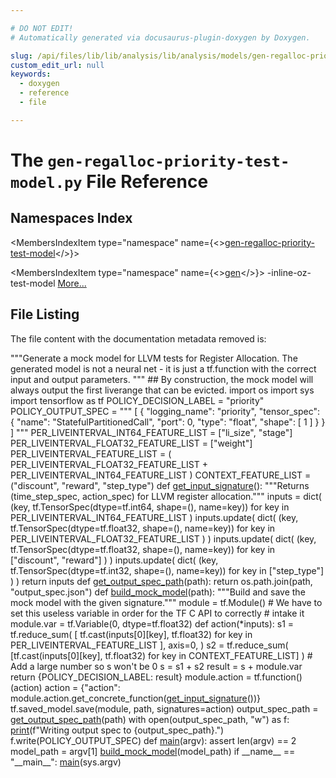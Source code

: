```yaml
---

# DO NOT EDIT!
# Automatically generated via docusaurus-plugin-doxygen by Doxygen.

slug: /api/files/lib/lib/analysis/lib/analysis/models/gen-regalloc-priority-test-model-py
custom_edit_url: null
keywords:
  - doxygen
  - reference
  - file

---
```





# The `gen-regalloc-priority-test-model.py` File Reference

<DoxygenPage pluginConfig={pluginConfig}>



## Namespaces Index

<MembersIndex>

<MembersIndexItem
  type="namespace"
  name={<><a href="/docs/api/namespaces/gen-regalloc-priority-test-model">gen-regalloc-priority-test-model</a></>}>
</MembersIndexItem>

<MembersIndexItem
  type="namespace"
  name={<><a href="/docs/api/namespaces/gen">gen</a></>}>
-inline-oz-test-model <a href="/docs/api/namespaces/gen/#details">More...</a>
</MembersIndexItem>

</MembersIndex>


## File Listing

The file content with the documentation metadata removed is:

<ProgramListing>

<Link id="l00001" /><CodeLine lineNumber="1" lineLink="/docs/api/namespaces/gen-regalloc-priority-test-model"><Highlight kind="stringliteral">&quot;&quot;&quot;Generate a mock model for LLVM tests for Register Allocation.</Highlight></CodeLine>
<Link id="l00002" /><CodeLine lineNumber="2"><Highlight kind="stringliteral">The generated model is not a neural net - it is just a tf.function with the</Highlight></CodeLine>
<Link id="l00003" /><CodeLine lineNumber="3"><Highlight kind="stringliteral">correct input and output parameters. </Highlight></CodeLine>
<Link id="l00004" /><CodeLine lineNumber="4"><Highlight kind="stringliteral">&quot;&quot;&quot;</Highlight><Highlight kind="normal"></Highlight></CodeLine>
<Link id="l00005" /><CodeLine lineNumber="5"><Highlight kind="normal"></Highlight><Highlight kind="comment">## By construction, the mock model will always output the first liverange that can be evicted.</Highlight><Highlight kind="normal"></Highlight></CodeLine>
<Link id="l00006" /><CodeLine lineNumber="6"><Highlight kind="normal"></Highlight></CodeLine>
<Link id="l00007" /><CodeLine lineNumber="7"><Highlight kind="normal"></Highlight><Highlight kind="keyword">import</Highlight><Highlight kind="normal"> os</Highlight></CodeLine>
<Link id="l00008" /><CodeLine lineNumber="8"><Highlight kind="normal"></Highlight><Highlight kind="keyword">import</Highlight><Highlight kind="normal"> sys</Highlight></CodeLine>
<Link id="l00009" /><CodeLine lineNumber="9"><Highlight kind="normal"></Highlight><Highlight kind="keyword">import</Highlight><Highlight kind="normal"> tensorflow </Highlight><Highlight kind="keyword">as</Highlight><Highlight kind="normal"> tf</Highlight></CodeLine>
<Link id="l00010" /><CodeLine lineNumber="10"><Highlight kind="normal"></Highlight></CodeLine>
<Link id="l00011" /><CodeLine lineNumber="11" lineLink="/docs/api/namespaces/gen-regalloc-priority-test-model/#a013e7478bf599fe4b96a962bfc656a1d"><Highlight kind="normal">POLICY&#95;DECISION&#95;LABEL = </Highlight><Highlight kind="stringliteral">&quot;priority&quot;</Highlight><Highlight kind="normal"></Highlight></CodeLine>
<Link id="l00012" /><CodeLine lineNumber="12" lineLink="/docs/api/namespaces/gen-regalloc-priority-test-model/#a9212c0c53418b17068763a3e7beb66e3"><Highlight kind="normal">POLICY&#95;OUTPUT&#95;SPEC = </Highlight><Highlight kind="stringliteral">&quot;&quot;&quot;</Highlight></CodeLine>
<Link id="l00013" /><CodeLine lineNumber="13"><Highlight kind="stringliteral">&#91;</Highlight></CodeLine>
<Link id="l00014" /><CodeLine lineNumber="14"><Highlight kind="stringliteral">    &#123;</Highlight></CodeLine>
<Link id="l00015" /><CodeLine lineNumber="15"><Highlight kind="stringliteral">        &quot;logging&#95;name&quot;: &quot;priority&quot;, </Highlight></CodeLine>
<Link id="l00016" /><CodeLine lineNumber="16"><Highlight kind="stringliteral">        &quot;tensor&#95;spec&quot;: &#123;</Highlight></CodeLine>
<Link id="l00017" /><CodeLine lineNumber="17"><Highlight kind="stringliteral">            &quot;name&quot;: &quot;StatefulPartitionedCall&quot;, </Highlight></CodeLine>
<Link id="l00018" /><CodeLine lineNumber="18"><Highlight kind="stringliteral">            &quot;port&quot;: 0, </Highlight></CodeLine>
<Link id="l00019" /><CodeLine lineNumber="19"><Highlight kind="stringliteral">            &quot;type&quot;: &quot;float&quot;, </Highlight></CodeLine>
<Link id="l00020" /><CodeLine lineNumber="20"><Highlight kind="stringliteral">            &quot;shape&quot;: &#91;</Highlight></CodeLine>
<Link id="l00021" /><CodeLine lineNumber="21"><Highlight kind="stringliteral">                1</Highlight></CodeLine>
<Link id="l00022" /><CodeLine lineNumber="22"><Highlight kind="stringliteral">            &#93;</Highlight></CodeLine>
<Link id="l00023" /><CodeLine lineNumber="23"><Highlight kind="stringliteral">        &#125;</Highlight></CodeLine>
<Link id="l00024" /><CodeLine lineNumber="24"><Highlight kind="stringliteral">    &#125;</Highlight></CodeLine>
<Link id="l00025" /><CodeLine lineNumber="25"><Highlight kind="stringliteral">&#93;</Highlight></CodeLine>
<Link id="l00026" /><CodeLine lineNumber="26"><Highlight kind="stringliteral">&quot;&quot;&quot;</Highlight><Highlight kind="normal"></Highlight></CodeLine>
<Link id="l00027" /><CodeLine lineNumber="27" lineLink="/docs/api/namespaces/gen-regalloc-priority-test-model/#ac17e919b04f6044acd563c93991c19ff"><Highlight kind="normal">PER&#95;LIVEINTERVAL&#95;INT64&#95;FEATURE&#95;LIST = &#91;</Highlight><Highlight kind="stringliteral">&quot;li&#95;size&quot;</Highlight><Highlight kind="normal">, </Highlight><Highlight kind="stringliteral">&quot;stage&quot;</Highlight><Highlight kind="normal">&#93;</Highlight></CodeLine>
<Link id="l00028" /><CodeLine lineNumber="28" lineLink="/docs/api/namespaces/gen-regalloc-priority-test-model/#a9934195622fd809524abfbe93bf5faee"><Highlight kind="normal">PER&#95;LIVEINTERVAL&#95;FLOAT32&#95;FEATURE&#95;LIST = &#91;</Highlight><Highlight kind="stringliteral">&quot;weight&quot;</Highlight><Highlight kind="normal">&#93;</Highlight></CodeLine>
<Link id="l00029" /><CodeLine lineNumber="29" lineLink="/docs/api/namespaces/gen-regalloc-priority-test-model/#a484b69dd6735864fc8f89993883431e8"><Highlight kind="normal">PER&#95;LIVEINTERVAL&#95;FEATURE&#95;LIST = (</Highlight></CodeLine>
<Link id="l00030" /><CodeLine lineNumber="30"><Highlight kind="normal">    PER&#95;LIVEINTERVAL&#95;FLOAT32&#95;FEATURE&#95;LIST + PER&#95;LIVEINTERVAL&#95;INT64&#95;FEATURE&#95;LIST</Highlight></CodeLine>
<Link id="l00031" /><CodeLine lineNumber="31"><Highlight kind="normal">)</Highlight></CodeLine>
<Link id="l00032" /><CodeLine lineNumber="32" lineLink="/docs/api/namespaces/gen-regalloc-priority-test-model/#a945813d1ef45da09c326405ae455f571"><Highlight kind="normal">CONTEXT&#95;FEATURE&#95;LIST = (</Highlight><Highlight kind="stringliteral">&quot;discount&quot;</Highlight><Highlight kind="normal">, </Highlight><Highlight kind="stringliteral">&quot;reward&quot;</Highlight><Highlight kind="normal">, </Highlight><Highlight kind="stringliteral">&quot;step&#95;type&quot;</Highlight><Highlight kind="normal">)</Highlight></CodeLine>
<Link id="l00033" /><CodeLine lineNumber="33"><Highlight kind="normal"></Highlight></CodeLine>
<Link id="l00034" /><CodeLine lineNumber="34"><Highlight kind="normal"></Highlight></CodeLine>
<Link id="l00035" /><CodeLine lineNumber="35" lineLink="/docs/api/namespaces/gen-regalloc-priority-test-model/#aafe3441287e2c0478b27e00e108e7e73"><Highlight kind="normal"></Highlight><Highlight kind="keyword">def </Highlight><Highlight kind="normal"><a href="/docs/api/namespaces/gen-regalloc-priority-test-model/#aafe3441287e2c0478b27e00e108e7e73">get&#95;input&#95;signature</a>():</Highlight></CodeLine>
<Link id="l00036" /><CodeLine lineNumber="36"><Highlight kind="normal">    </Highlight><Highlight kind="stringliteral">&quot;&quot;&quot;Returns (time&#95;step&#95;spec, action&#95;spec) for LLVM register allocation.&quot;&quot;&quot;</Highlight><Highlight kind="normal"></Highlight></CodeLine>
<Link id="l00037" /><CodeLine lineNumber="37"><Highlight kind="normal">    inputs = dict(</Highlight></CodeLine>
<Link id="l00038" /><CodeLine lineNumber="38"><Highlight kind="normal">        (key, tf.TensorSpec(dtype=tf.int64, shape=(), name=key))</Highlight></CodeLine>
<Link id="l00039" /><CodeLine lineNumber="39"><Highlight kind="normal">        </Highlight><Highlight kind="keywordflow">for</Highlight><Highlight kind="normal"> key </Highlight><Highlight kind="keywordflow">in</Highlight><Highlight kind="normal"> PER&#95;LIVEINTERVAL&#95;INT64&#95;FEATURE&#95;LIST</Highlight></CodeLine>
<Link id="l00040" /><CodeLine lineNumber="40"><Highlight kind="normal">    )</Highlight></CodeLine>
<Link id="l00041" /><CodeLine lineNumber="41"><Highlight kind="normal">    inputs.update(</Highlight></CodeLine>
<Link id="l00042" /><CodeLine lineNumber="42"><Highlight kind="normal">        dict(</Highlight></CodeLine>
<Link id="l00043" /><CodeLine lineNumber="43"><Highlight kind="normal">            (key, tf.TensorSpec(dtype=tf.float32, shape=(), name=key))</Highlight></CodeLine>
<Link id="l00044" /><CodeLine lineNumber="44"><Highlight kind="normal">            </Highlight><Highlight kind="keywordflow">for</Highlight><Highlight kind="normal"> key </Highlight><Highlight kind="keywordflow">in</Highlight><Highlight kind="normal"> PER&#95;LIVEINTERVAL&#95;FLOAT32&#95;FEATURE&#95;LIST</Highlight></CodeLine>
<Link id="l00045" /><CodeLine lineNumber="45"><Highlight kind="normal">        )</Highlight></CodeLine>
<Link id="l00046" /><CodeLine lineNumber="46"><Highlight kind="normal">    )</Highlight></CodeLine>
<Link id="l00047" /><CodeLine lineNumber="47"><Highlight kind="normal">    inputs.update(</Highlight></CodeLine>
<Link id="l00048" /><CodeLine lineNumber="48"><Highlight kind="normal">        dict(</Highlight></CodeLine>
<Link id="l00049" /><CodeLine lineNumber="49"><Highlight kind="normal">            (key, tf.TensorSpec(dtype=tf.float32, shape=(), name=key))</Highlight></CodeLine>
<Link id="l00050" /><CodeLine lineNumber="50"><Highlight kind="normal">            </Highlight><Highlight kind="keywordflow">for</Highlight><Highlight kind="normal"> key </Highlight><Highlight kind="keywordflow">in</Highlight><Highlight kind="normal"> &#91;</Highlight><Highlight kind="stringliteral">&quot;discount&quot;</Highlight><Highlight kind="normal">, </Highlight><Highlight kind="stringliteral">&quot;reward&quot;</Highlight><Highlight kind="normal">&#93;</Highlight></CodeLine>
<Link id="l00051" /><CodeLine lineNumber="51"><Highlight kind="normal">        )</Highlight></CodeLine>
<Link id="l00052" /><CodeLine lineNumber="52"><Highlight kind="normal">    )</Highlight></CodeLine>
<Link id="l00053" /><CodeLine lineNumber="53"><Highlight kind="normal">    inputs.update(</Highlight></CodeLine>
<Link id="l00054" /><CodeLine lineNumber="54"><Highlight kind="normal">        dict(</Highlight></CodeLine>
<Link id="l00055" /><CodeLine lineNumber="55"><Highlight kind="normal">            (key, tf.TensorSpec(dtype=tf.int32, shape=(), name=key))</Highlight></CodeLine>
<Link id="l00056" /><CodeLine lineNumber="56"><Highlight kind="normal">            </Highlight><Highlight kind="keywordflow">for</Highlight><Highlight kind="normal"> key </Highlight><Highlight kind="keywordflow">in</Highlight><Highlight kind="normal"> &#91;</Highlight><Highlight kind="stringliteral">&quot;step&#95;type&quot;</Highlight><Highlight kind="normal">&#93;</Highlight></CodeLine>
<Link id="l00057" /><CodeLine lineNumber="57"><Highlight kind="normal">        )</Highlight></CodeLine>
<Link id="l00058" /><CodeLine lineNumber="58"><Highlight kind="normal">    )</Highlight></CodeLine>
<Link id="l00059" /><CodeLine lineNumber="59"><Highlight kind="normal">    </Highlight><Highlight kind="keywordflow">return</Highlight><Highlight kind="normal"> inputs</Highlight></CodeLine>
<Link id="l00060" /><CodeLine lineNumber="60"><Highlight kind="normal"></Highlight></CodeLine>
<Link id="l00061" /><CodeLine lineNumber="61"><Highlight kind="normal"></Highlight></CodeLine>
<Link id="l00062" /><CodeLine lineNumber="62" lineLink="/docs/api/namespaces/gen-regalloc-priority-test-model/#af9f86ff91dd892299687a66bffac9530"><Highlight kind="normal"></Highlight><Highlight kind="keyword">def </Highlight><Highlight kind="normal"><a href="/docs/api/namespaces/gen-regalloc-priority-test-model/#af9f86ff91dd892299687a66bffac9530">get&#95;output&#95;spec&#95;path</a>(path):</Highlight></CodeLine>
<Link id="l00063" /><CodeLine lineNumber="63"><Highlight kind="normal">    </Highlight><Highlight kind="keywordflow">return</Highlight><Highlight kind="normal"> os.path.join(path, </Highlight><Highlight kind="stringliteral">&quot;output&#95;spec.json&quot;</Highlight><Highlight kind="normal">)</Highlight></CodeLine>
<Link id="l00064" /><CodeLine lineNumber="64"><Highlight kind="normal"></Highlight></CodeLine>
<Link id="l00065" /><CodeLine lineNumber="65"><Highlight kind="normal"></Highlight></CodeLine>
<Link id="l00066" /><CodeLine lineNumber="66" lineLink="/docs/api/namespaces/gen-regalloc-priority-test-model/#a897c3b991053cb02691cf49f5b7b1cc3"><Highlight kind="normal"></Highlight><Highlight kind="keyword">def </Highlight><Highlight kind="normal"><a href="/docs/api/namespaces/gen-regalloc-priority-test-model/#a897c3b991053cb02691cf49f5b7b1cc3">build&#95;mock&#95;model</a>(path):</Highlight></CodeLine>
<Link id="l00067" /><CodeLine lineNumber="67"><Highlight kind="normal">    </Highlight><Highlight kind="stringliteral">&quot;&quot;&quot;Build and save the mock model with the given signature.&quot;&quot;&quot;</Highlight><Highlight kind="normal"></Highlight></CodeLine>
<Link id="l00068" /><CodeLine lineNumber="68"><Highlight kind="normal">    module = tf.Module()</Highlight></CodeLine>
<Link id="l00069" /><CodeLine lineNumber="69"><Highlight kind="normal">    </Highlight><Highlight kind="comment"># We have to set this useless variable in order for the TF C API to correctly</Highlight><Highlight kind="normal"></Highlight></CodeLine>
<Link id="l00070" /><CodeLine lineNumber="70"><Highlight kind="normal">    </Highlight><Highlight kind="comment"># intake it</Highlight><Highlight kind="normal"></Highlight></CodeLine>
<Link id="l00071" /><CodeLine lineNumber="71"><Highlight kind="normal">    module.var = tf.Variable(0, dtype=tf.float32)</Highlight></CodeLine>
<Link id="l00072" /><CodeLine lineNumber="72"><Highlight kind="normal"></Highlight></CodeLine>
<Link id="l00073" /><CodeLine lineNumber="73"><Highlight kind="normal">    </Highlight><Highlight kind="keyword">def </Highlight><Highlight kind="normal">action(&#42;inputs):</Highlight></CodeLine>
<Link id="l00074" /><CodeLine lineNumber="74"><Highlight kind="normal">        s1 = tf.reduce&#95;sum(</Highlight></CodeLine>
<Link id="l00075" /><CodeLine lineNumber="75"><Highlight kind="normal">            &#91;</Highlight></CodeLine>
<Link id="l00076" /><CodeLine lineNumber="76"><Highlight kind="normal">                tf.cast(inputs&#91;0&#93;&#91;key&#93;, tf.float32)</Highlight></CodeLine>
<Link id="l00077" /><CodeLine lineNumber="77"><Highlight kind="normal">                </Highlight><Highlight kind="keywordflow">for</Highlight><Highlight kind="normal"> key </Highlight><Highlight kind="keywordflow">in</Highlight><Highlight kind="normal"> PER&#95;LIVEINTERVAL&#95;FEATURE&#95;LIST</Highlight></CodeLine>
<Link id="l00078" /><CodeLine lineNumber="78"><Highlight kind="normal">            &#93;,</Highlight></CodeLine>
<Link id="l00079" /><CodeLine lineNumber="79"><Highlight kind="normal">            axis=0,</Highlight></CodeLine>
<Link id="l00080" /><CodeLine lineNumber="80"><Highlight kind="normal">        )</Highlight></CodeLine>
<Link id="l00081" /><CodeLine lineNumber="81"><Highlight kind="normal">        s2 = tf.reduce&#95;sum(</Highlight></CodeLine>
<Link id="l00082" /><CodeLine lineNumber="82"><Highlight kind="normal">            &#91;tf.cast(inputs&#91;0&#93;&#91;key&#93;, tf.float32) </Highlight><Highlight kind="keywordflow">for</Highlight><Highlight kind="normal"> key </Highlight><Highlight kind="keywordflow">in</Highlight><Highlight kind="normal"> CONTEXT&#95;FEATURE&#95;LIST&#93;</Highlight></CodeLine>
<Link id="l00083" /><CodeLine lineNumber="83"><Highlight kind="normal">        )</Highlight></CodeLine>
<Link id="l00084" /><CodeLine lineNumber="84"><Highlight kind="normal">        </Highlight><Highlight kind="comment"># Add a large number so s won&#39;t be 0</Highlight><Highlight kind="normal"></Highlight></CodeLine>
<Link id="l00085" /><CodeLine lineNumber="85"><Highlight kind="normal">        s = s1 + s2</Highlight></CodeLine>
<Link id="l00086" /><CodeLine lineNumber="86"><Highlight kind="normal">        result = s + module.var</Highlight></CodeLine>
<Link id="l00087" /><CodeLine lineNumber="87"><Highlight kind="normal">        </Highlight><Highlight kind="keywordflow">return</Highlight><Highlight kind="normal"> &#123;POLICY&#95;DECISION&#95;LABEL: result&#125;</Highlight></CodeLine>
<Link id="l00088" /><CodeLine lineNumber="88"><Highlight kind="normal"></Highlight></CodeLine>
<Link id="l00089" /><CodeLine lineNumber="89"><Highlight kind="normal">    module.action = tf.function()(action)</Highlight></CodeLine>
<Link id="l00090" /><CodeLine lineNumber="90"><Highlight kind="normal">    action = &#123;</Highlight><Highlight kind="stringliteral">&quot;action&quot;</Highlight><Highlight kind="normal">: module.action.get&#95;concrete&#95;function(<a href="/docs/api/namespaces/gen-regalloc-priority-test-model/#aafe3441287e2c0478b27e00e108e7e73">get&#95;input&#95;signature</a>())&#125;</Highlight></CodeLine>
<Link id="l00091" /><CodeLine lineNumber="91"><Highlight kind="normal"></Highlight></CodeLine>
<Link id="l00092" /><CodeLine lineNumber="92"><Highlight kind="normal">    tf.saved&#95;model.save(module, path, signatures=action)</Highlight></CodeLine>
<Link id="l00093" /><CodeLine lineNumber="93"><Highlight kind="normal">    output&#95;spec&#95;path = <a href="/docs/api/namespaces/gen-regalloc-priority-test-model/#af9f86ff91dd892299687a66bffac9530">get&#95;output&#95;spec&#95;path</a>(path)</Highlight></CodeLine>
<Link id="l00094" /><CodeLine lineNumber="94"><Highlight kind="normal">    </Highlight><Highlight kind="keyword">with</Highlight><Highlight kind="normal"> open(output&#95;spec&#95;path, </Highlight><Highlight kind="stringliteral">&quot;w&quot;</Highlight><Highlight kind="normal">) </Highlight><Highlight kind="keyword">as</Highlight><Highlight kind="normal"> f:</Highlight></CodeLine>
<Link id="l00095" /><CodeLine lineNumber="95"><Highlight kind="normal">        <a href="/docs/api/files/lib/lib/object/archivewriter-cpp/#aa9f638c7ae7fdd206a6c60e26bef9751">print</a>(f</Highlight><Highlight kind="stringliteral">&quot;Writing output spec to &#123;output&#95;spec&#95;path&#125;.&quot;</Highlight><Highlight kind="normal">)</Highlight></CodeLine>
<Link id="l00096" /><CodeLine lineNumber="96"><Highlight kind="normal">        f.write(POLICY&#95;OUTPUT&#95;SPEC)</Highlight></CodeLine>
<Link id="l00097" /><CodeLine lineNumber="97"><Highlight kind="normal"></Highlight></CodeLine>
<Link id="l00098" /><CodeLine lineNumber="98"><Highlight kind="normal"></Highlight></CodeLine>
<Link id="l00099" /><CodeLine lineNumber="99" lineLink="/docs/api/namespaces/gen-regalloc-priority-test-model/#a7e6eedaf5bab1391345fc4dc8826d4f2"><Highlight kind="normal"></Highlight><Highlight kind="keyword">def </Highlight><Highlight kind="normal"><a href="/docs/api/namespaces/gen-regalloc-priority-test-model/#a7e6eedaf5bab1391345fc4dc8826d4f2">main</a>(argv):</Highlight></CodeLine>
<Link id="l00100" /><CodeLine lineNumber="100"><Highlight kind="normal">    </Highlight><Highlight kind="keyword">assert</Highlight><Highlight kind="normal"> len(argv) == 2</Highlight></CodeLine>
<Link id="l00101" /><CodeLine lineNumber="101"><Highlight kind="normal">    model&#95;path = argv&#91;1&#93;</Highlight></CodeLine>
<Link id="l00102" /><CodeLine lineNumber="102"><Highlight kind="normal">    <a href="/docs/api/namespaces/gen-regalloc-priority-test-model/#a897c3b991053cb02691cf49f5b7b1cc3">build&#95;mock&#95;model</a>(model&#95;path)</Highlight></CodeLine>
<Link id="l00103" /><CodeLine lineNumber="103"><Highlight kind="normal"></Highlight></CodeLine>
<Link id="l00104" /><CodeLine lineNumber="104"><Highlight kind="normal"></Highlight></CodeLine>
<Link id="l00105" /><CodeLine lineNumber="105"><Highlight kind="normal"></Highlight><Highlight kind="keywordflow">if</Highlight><Highlight kind="normal"> &#95;&#95;name&#95;&#95; == </Highlight><Highlight kind="stringliteral">&quot;&#95;&#95;main&#95;&#95;&quot;</Highlight><Highlight kind="normal">:</Highlight></CodeLine>
<Link id="l00106" /><CodeLine lineNumber="106"><Highlight kind="normal">    <a href="/docs/api/namespaces/gen-regalloc-priority-test-model/#a7e6eedaf5bab1391345fc4dc8826d4f2">main</a>(sys.argv)</Highlight></CodeLine>

</ProgramListing>

</DoxygenPage>
